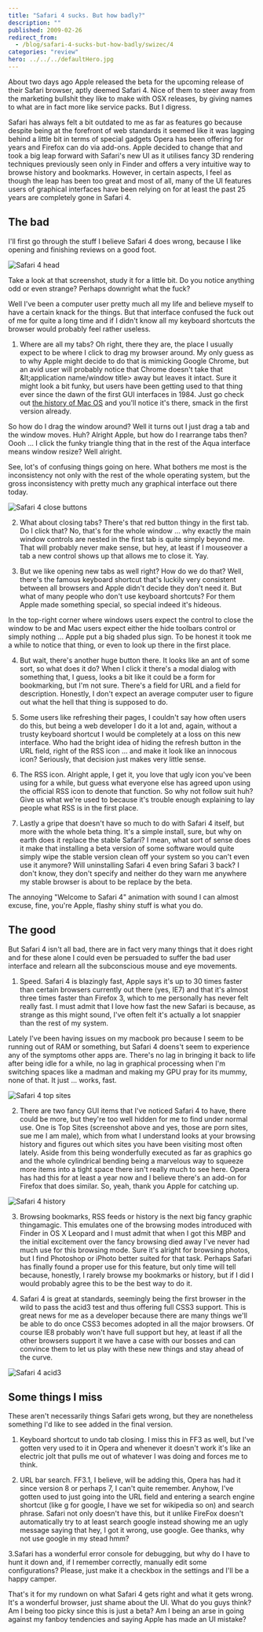 ```yaml
---
title: "Safari 4 sucks. But how badly?"
description: ""
published: 2009-02-26
redirect_from:
  - /blog/safari-4-sucks-but-how-badly/swizec/4
categories: "review"
hero: ../../../defaultHero.jpg
---
```


About two days ago Apple released the beta for the upcoming release of their Safari browser, aptly deemed Safari 4. Nice of them to steer away from the marketing bullshit they like to make with OSX releases, by giving names to what are in fact more like service packs. But I digress.

Safari has always felt a bit outdated to me as far as features go because despite being at the forefront of web standards it seemed like it was lagging behind a little bit in terms of special gadgets Opera has been offering for years and Firefox can do via add-ons. Apple decided to change that and took a big leap forward with Safari's new UI as it utilises fancy 3D rendering techniques previously seen only in Finder and offers a very intuitive way to browse history and bookmarks. However, in certain aspects, I feel as though the leap has been too great and most of all, many of the UI features users of graphical interfaces have been relying on for at least the past 25 years are completely gone in Safari 4.

## The bad

I'll first go through the stuff I believe Safari 4 does wrong, because I like opening and finishing reviews on a good foot.

![](http://swizec.com/images/collection/55.jpg "Safari 4 head")

Take a look at that screenshot, study it for a little bit. Do you notice anything odd or even strange? Perhaps downright what the fuck?

Well I've been a computer user pretty much all my life and believe myself to have a certain knack for the things. But that interface confused the fuck out of me for quite a long time and if I didn't know all my keyboard shortcuts the browser would probably feel rather useless.

1.  Where are all my tabs? Oh right, there they are, the place I usually expect to be where I click to drag my browser around. My only guess as to why Apple might decide to do that is mimicking Google Chrome, but an avid user will probably notice that Chrome doesn't take that &amp;lt;application name/window title> away but leaves it intact. Sure it might look a bit funky, but users have been getting used to that thing ever since the dawn of the first GUI interfaces in 1984. Just go check out [the history of Mac OS](http://en.wikipedia.org/wiki/History_of_Mac_OS#System_1.2C_2.2C_3_.26_4) and you'll notice it's there, smack in the first version already.

So how do I drag the window around? Well it turns out I just drag a tab and the window moves. Huh? Alright Apple, but how do I rearrange tabs then? Oooh ... I click the funky triangle thing that in the rest of the Aqua interface means window resize? Well alright.

See, lot's of confusing things going on here. What bothers me most is the inconsistency not only with the rest of the whole operating system, but the gross inconsistency with pretty much any graphical interface out there today.

![](http://swizec.com/images/collection/56.jpg "Safari 4 close buttons")

2.  What about closing tabs? There's that red button thingy in the first tab. Do I click that? No, that's for the whole window ... why exactly the main window controls are nested in the first tab is quite simply beyond me. That will probably never make sense, but hey, at least if I mouseover a tab a new control shows up that allows me to close it. Yay.

3.  But we like opening new tabs as well right? How do we do that? Well, there's the famous keyboard shortcut that's luckily very consistent between all browsers and Apple didn't decide they don't need it. But what of many people who don't use keyboard shortcuts? For them Apple made something special, so special indeed it's hideous.

In the top-right corner where windows users expect the control to close the window to be and Mac users expect either the hide toolbars control or simply nothing ... Apple put a big shaded plus sign. To be honest it took me a while to notice that thing, or even to look up there in the first place.

4.  But wait, there's another huge button there. It looks like an ant of some sort, so what does it do? When I click it there's a modal dialog with something that, I guess, looks a bit like it could be a form for bookmarking, but I'm not sure. There's a field for URL and a field for description. Honestly, I don't expect an average computer user to figure out what the hell that thing is supposed to do.

5.  Some users like refreshing their pages, I couldn't say how often users do this, but being a web developer I do it a lot and, again, without a trusty keyboard shortcut I would be completely at a loss on this new interface. Who had the bright idea of hiding the refresh button in the URL field, right of the RSS icon ... and make it look like an innocous icon? Seriously, that decision just makes very little sense.

6.  The RSS icon. Alright apple, I get it, you love that ugly icon you've been using for a while, but guess what everyone else has agreed upon using the official RSS icon to denote that function. So why not follow suit huh? Give us what we're used to because it's trouble enough explaining to lay people what RSS is in the first place.

7.  Lastly a gripe that doesn't have so much to do with Safari 4 itself, but more with the whole beta thing. It's a simple install, sure, but why on earth does it replace the stable Safari? I mean, what sort of sense does it make that installing a beta version of some software would quite simply wipe the stable version clean off your system so you can't even use it anymore? Will uninstalling Safari 4 even bring Safari 3 back? I don't know, they don't specify and neither do they warn me anywhere my stable browser is about to be replace by the beta.

The annoying "Welcome to Safari 4" animation with sound I can almost excuse, fine, you're Apple, flashy shiny stuff is what you do.

## The good

But Safari 4 isn't all bad, there are in fact very many things that it does right and for these alone I could even be persuaded to suffer the bad user interface and relearn all the subconscious mouse and eye movements.

1.  Speed. Safari 4 is blazingly fast, Apple says it's up to 30 times faster than certain browsers currently out there (yes, IE7) and that it's almost three times faster than Firefox 3, which to me personally has never felt really fast. I must admit that I love how fast the new Safari is because, as strange as this might sound, I've often felt it's actually a lot snappier than the rest of my system.

Lately I've been having issues on my macbook pro because I seem to be running out of RAM or something, but Safari 4 doens't seem to experience any of the symptoms other apps are. There's no lag in bringing it back to life after being idle for a while, no lag in graphical processing when I'm switching spaces like a madman and making my GPU pray for its mummy, none of that. It just ... works, fast.

![](http://swizec.com/images/collection/57.jpg "Safari 4 top sites")

2.  There are two fancy GUI items that I've noticed Safari 4 to have, there could be more, but they're too well hidden for me to find under normal use. One is Top Sites (screenshot above and yes, those are porn sites, sue me I am male), which from what I understand looks at your browsing history and figures out which sites you have been visiting most often lately. Aside from this being wonderfully executed as far as graphics go and the whole cylindrical bending being a marvelous way to squeeze more items into a tight space there isn't really much to see here. Opera has had this for at least a year now and I believe there's an add-on for Firefox that does similar. So, yeah, thank you Apple for catching up.

![](http://swizec.com/images/collection/58.jpg "Safari 4 history")

3.  Browsing bookmarks, RSS feeds or history is the next big fancy graphic thingamagic. This emulates one of the browsing modes introduced with Finder in OS X Leopard and I must admit that when I got this MBP and the initial excitement over the fancy browsing died away I've never had much use for this browsing mode. Sure it's alright for browsing photos, but I find Photoshop or iPhoto better suited for that task. Perhaps Safari has finally found a proper use for this feature, but only time will tell because, honestly, I rarely browse my bookmarks or history, but if I did I would probably agree this to be the best way to do it.

4.  Safari 4 is great at standards, seemingly being the first browser in the wild to pass the acid3 test and thus offering full CSS3 support. This is great news for me as a developer because there are many things we'll be able to do once CSS3 becomes adopted in all the major browsers. Of course IE8 probably won't have full support but hey, at least if all the other browsers support it we have a case with our bosses and can convince them to let us play with these new things and stay ahead of the curve.

![](http://swizec.com/images/collection/59.jpg "Safari 4 acid3")

## Some things I miss

These aren't necessarily things Safari gets wrong, but they are nonetheless something I'd like to see added in the final version.

1.  Keyboard shortcut to undo tab closing. I miss this in FF3 as well, but I've gotten very used to it in Opera and whenever it doesn't work it's like an electric jolt that pulls me out of whatever I was doing and forces me to think.

2.  URL bar search. FF3.1, I believe, will be adding this, Opera has had it since version 8 or perhaps 7, I can't quite remember. Anyhow, I've gotten used to just going into the URL field and entering a search engine shortcut (like g for google, I have we set for wikipedia so on) and search phrase. Safari not only doesn't have this, but it unlike FireFox doesn't automatically try to at least search google instead showing me an ugly message saying that hey, I got it wrong, use google. Gee thanks, why not use google in my stead hmm?

3.Safari has a wonderful error console for debugging, but why do I have to hunt it down and, if I remember correctly, manually edit some configurations? Please, just make it a checkbox in the settings and I'll be a happy camper.

That's it for my rundown on what Safari 4 gets right and what it gets wrong. It's a wonderful browser, just shame about the UI. What do you guys think? Am I being too picky since this is just a beta? Am I being an arse in going against my fanboy tendencies and saying Apple has made an UI mistake?
